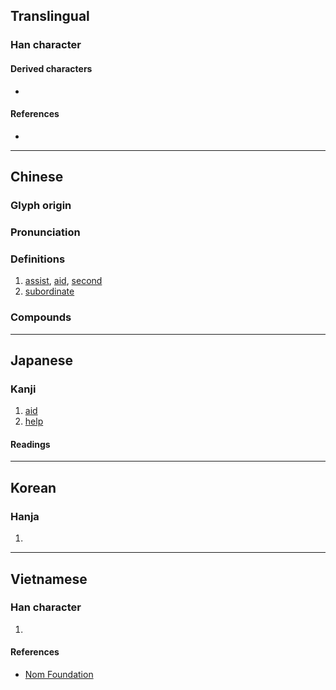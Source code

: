 {{character info/new}}
==Translingual==

===Han character===
{{Han char|rn=9|rad=人|as=05|sn=7|four=24211|canj=OKM|ids=⿰亻左}}

====Derived characters====
* {{l|mul|[[𪘡]], [[𪘓]], [[𬺇]]}}

====References====
* {{Han ref|kx=0098.100|dkj=00506|dj=0207.030|hdz=10130.060|uh=4F50|ud=20304|bh=A6F5|bd=42741}}

----

==Chinese==
{{zh-forms}}

===Glyph origin===
{{Han etym}}

===Pronunciation===
{{zh-pron
|m=zuǒ
|c=zo3
|h=pfs=chó
|mn=qz:chó͘/twv,xm,zz:chó/tw:chò/twv:chô
|mc=y
|oc=y
|ma=
|cat=v,n
}}

===Definitions===
{{zh-hanzi}}

# [[assist]], [[aid]], [[second]]
# [[subordinate]]

===Compounds===
{{zh-der|佐治|佐理|佐證|輔佐|軍佐}}

----

==Japanese==

===Kanji===
{{ja-kanji|grade=c|rs=人05}}

# [[aid]]
# [[help]]

====Readings====
{{ja-readings
|goon=さ
|kanon=さ
|kun=たす-ける, たすけ, すけ-
}}

----

==Korean==

===Hanja===
{{ko-hanja|hangeul=좌|rv=jwa|mr=chwa}}

# {{defn|lang=ko|sort=人05}}

----

==Vietnamese==

===Han character===
{{vi-hantu|[[tá]], [[tớ]]|rs=人05}}

# {{defn|lang=vi|sort=人05}}

====References====
* [http://nomfoundation.org/common/nom_details.php?codepoint=4f50 Nom Foundation]